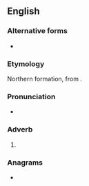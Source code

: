 ==English==

===Alternative forms===
* {{l|en|ablins}}

===Etymology===
Northern formation, from {{suffix|en|able|lings}}.

===Pronunciation===
* {{IPA|en|/ˈeɪ.blɪnz/}}

===Adverb===
{{en-adv|-}}

# {{lb|en|British|dialectal}} {{alternative form of|en|aiblins}}

===Anagrams===
* {{anagrams|en|a=abgilns|balings}}